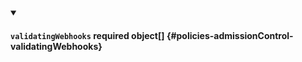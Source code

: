 


<details className="config-field" data-expandable="true" open>
<summary>

#### `validatingWebhooks` <span className="config-field-required" data-required="false">required</span> <span className="config-field-type">object[]</span> <span className="config-field-default"></span> <span className="config-field-enum"></span> {#policies-admissionControl-validatingWebhooks}



</summary>

<PartialValidatingwebhooksreference />


</details>
